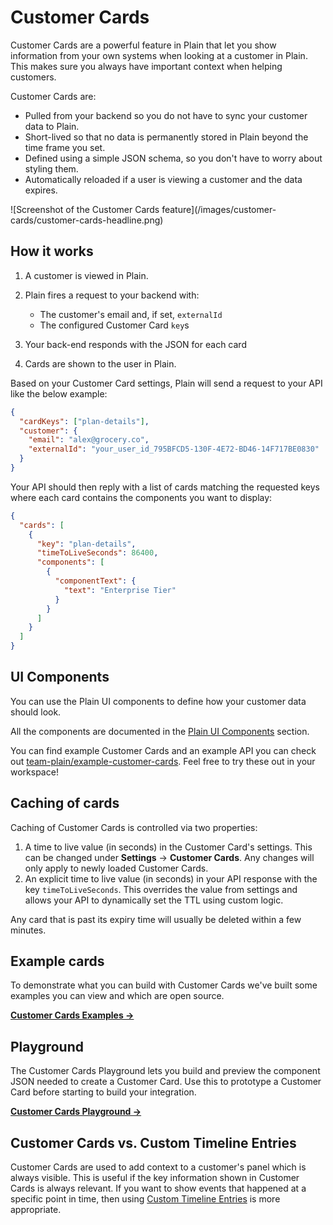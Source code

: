
# Customer Cards

Customer Cards are a powerful feature in Plain that let you show information from your own systems when looking at a customer in Plain. This makes sure you always have important context when helping customers.

Customer Cards are:

- Pulled from your backend so you do not have to sync your customer data to Plain.
- Short-lived so that no data is permanently stored in Plain beyond the time frame you set.
- Defined using a simple JSON schema, so you don't have to worry about styling them.
- Automatically reloaded if a user is viewing a customer and the data expires.

<ImageContainer>
  ![Screenshot of the Customer Cards feature](/images/customer-cards/customer-cards-headline.png)
</ImageContainer>

## How it works

1. A customer is viewed in Plain.
2. Plain fires a request to your backend with:

   - The customer's email and, if set, `externalId`
   - The configured Customer Card `key`s

3. Your back-end responds with the JSON for each card
4. Cards are shown to the user in Plain.

Based on your Customer Card settings, Plain will send a request to your API like the below example:

```json
{
  "cardKeys": ["plan-details"],
  "customer": {
    "email": "alex@grocery.co",
    "externalId": "your_user_id_795BFCD5-130F-4E72-BD46-14F717BE0830"
  }
}
```

Your API should then reply with a list of cards matching the requested keys where each card contains the components you want to display:

```json
{
  "cards": [
    {
      "key": "plan-details",
      "timeToLiveSeconds": 86400,
      "components": [
        {
          "componentText": {
            "text": "Enterprise Tier"
          }
        }
      ]
    }
  ]
}
```

## UI Components

You can use the Plain UI components to define how your customer data should look.

All the components are documented in the [Plain UI Components](/ui-components/) section.

You can find example Customer Cards and an example API you can check out [team-plain/example-customer-cards](https://github.com/team-plain/example-customer-cards). Feel free to try these out in your workspace!

## Caching of cards

Caching of Customer Cards is controlled via two properties:

1. A time to live value (in seconds) in the Customer Card's settings. This can be changed under **Settings** → **Customer Cards**. Any changes will only apply to newly loaded Customer Cards.
2. An explicit time to live value (in seconds) in your API response with the key `timeToLiveSeconds`. This overrides the value from settings and allows your API to dynamically set the TTL using custom logic.

Any card that is past its expiry time will usually be deleted within a few minutes.

## Example cards

To demonstrate what you can build with Customer Cards we've built some examples you can view and which are open source.

[**Customer Cards Examples →**](https://github.com/team-plain/example-customer-cards)

## Playground

The Customer Cards Playground lets you build and preview the component JSON needed to create a Customer Card. Use this to prototype a Customer Card before starting to build your integration.

[**Customer Cards Playground →**](https://app.plain.com/developer/customer-cards-playground/)

## Customer Cards vs. Custom Timeline Entries

Customer Cards are used to add context to a customer's panel which is always visible. This is useful if the key information shown in Customer Cards is always relevant. If you want to show events that happened at a specific point in time, then using [Custom Timeline Entries](/custom-timeline-entries/) is more appropriate.
